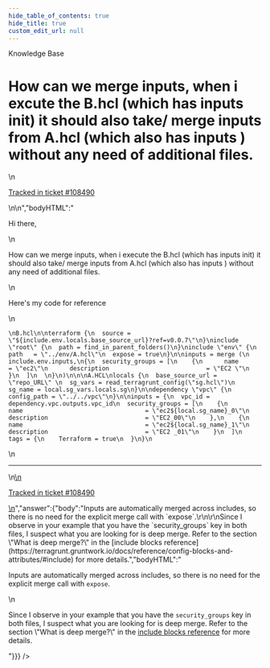 ```yaml
---
hide_table_of_contents: true
hide_title: true
custom_edit_url: null
---
```



<head>
  <link rel="canonical" href="https://github.com/tnn-tnn-tnn-tnn-tnn-gruntwork-io/knowledge-base/discussions/393" />
</head>

<CenterLayout>
<span className="searchCategory">Knowledge Base</span>
<h1>How can we merge inputs, when i excute the B.hcl (which has inputs init) it should also take/ merge inputs from A.hcl (which also has inputs ) without any need of additional files.</h1>
<GitHub discussion={{"id":"D_kwDOF8slf84APYa4","number":393,"author":{"login":"skkc2"},"title":"How can we merge inputs, when i excute the B.hcl (which has inputs init) it should also take/ merge inputs from A.hcl (which also has inputs ) without any need of additional files.","body":"\nHi there,\r\n\r\nHow can we merge inputs, when i execute the B.hcl (which has inputs init) it should also take/ merge inputs from A.hcl (which also has inputs ) without any need of additional files.\r\n\r\nHere's my code for reference \r\n\r\n```\r\n\r\nB.hcl\r\n\r\nterraform {\r\n  source = \"${include.env.locals.base_source_url}?ref=v0.0.7\"\r\n}\r\ninclude \"root\" {\r\n  path = find_in_parent_folders()\r\n}\r\ninclude \"env\" {\r\n  path   = \"../env/A.hcl\"\r\n  expose = true\r\n}\r\n\r\ninputs = merge (\r\n  include.env.inputs,\r\n{\r\n  security_groups = [\r\n    {\r\n      name                                  = \"ec2\"\r\n      description                           = \"EC2 \"\r\n    }\r\n  ]\r\n  \r\n}\r\n)\r\n\r\n\r\nA.HCL\r\nlocals {\r\n  base_source_url = \"repo_URL\" \r\n  sg_vars = read_terragrunt_config(\"sg.hcl\")\r\n  sg_name = local.sg_vars.locals.sg\r\n}\r\n\r\ndependency \"vpc\" {\r\n  config_path = \"../../vpc\"\r\n}\r\n\r\ninputs = {\r\n  vpc_id = dependency.vpc.outputs.vpc_id\r\n  security_groups = [\r\n    {\r\n      name                                  = \"ec2${local.sg_name}_0\"\r\n      description                           = \"EC2_00\"\r\n    },\r\n    {\r\n      name                                  = \"ec2${local.sg_name}_1\"\r\n      description                           = \"EC2 _01\"\r\n    }\r\n  ]\r\n  tags = {\r\n    Terraform = true\r\n  }\r\n}\r\n```\n\n---\n\n<ins datetime=\"2022-04-25T10:56:22Z\">\n  <p><a href=\"https://gruntwork.zendesk.com/agent/tickets/108490\">Tracked in ticket #108490</a></p>\n</ins>\n","bodyHTML":"<p dir=\"auto\">Hi there,</p>\n<p dir=\"auto\">How can we merge inputs, when i execute the B.hcl (which has inputs init) it should also take/ merge inputs from A.hcl (which also has inputs ) without any need of additional files.</p>\n<p dir=\"auto\">Here's my code for reference</p>\n<div class=\"snippet-clipboard-content notranslate position-relative overflow-auto\" data-snippet-clipboard-copy-content=\"\nB.hcl\n\nterraform {\n  source = &quot;${include.env.locals.base_source_url}?ref=v0.0.7&quot;\n}\ninclude &quot;root&quot; {\n  path = find_in_parent_folders()\n}\ninclude &quot;env&quot; {\n  path   = &quot;../env/A.hcl&quot;\n  expose = true\n}\n\ninputs = merge (\n  include.env.inputs,\n{\n  security_groups = [\n    {\n      name                                  = &quot;ec2&quot;\n      description                           = &quot;EC2 &quot;\n    }\n  ]\n  \n}\n)\n\n\nA.HCL\nlocals {\n  base_source_url = &quot;repo_URL&quot; \n  sg_vars = read_terragrunt_config(&quot;sg.hcl&quot;)\n  sg_name = local.sg_vars.locals.sg\n}\n\ndependency &quot;vpc&quot; {\n  config_path = &quot;../../vpc&quot;\n}\n\ninputs = {\n  vpc_id = dependency.vpc.outputs.vpc_id\n  security_groups = [\n    {\n      name                                  = &quot;ec2${local.sg_name}_0&quot;\n      description                           = &quot;EC2_00&quot;\n    },\n    {\n      name                                  = &quot;ec2${local.sg_name}_1&quot;\n      description                           = &quot;EC2 _01&quot;\n    }\n  ]\n  tags = {\n    Terraform = true\n  }\n}\"><pre class=\"notranslate\"><code class=\"notranslate\">\nB.hcl\n\nterraform {\n  source = \"${include.env.locals.base_source_url}?ref=v0.0.7\"\n}\ninclude \"root\" {\n  path = find_in_parent_folders()\n}\ninclude \"env\" {\n  path   = \"../env/A.hcl\"\n  expose = true\n}\n\ninputs = merge (\n  include.env.inputs,\n{\n  security_groups = [\n    {\n      name                                  = \"ec2\"\n      description                           = \"EC2 \"\n    }\n  ]\n  \n}\n)\n\n\nA.HCL\nlocals {\n  base_source_url = \"repo_URL\" \n  sg_vars = read_terragrunt_config(\"sg.hcl\")\n  sg_name = local.sg_vars.locals.sg\n}\n\ndependency \"vpc\" {\n  config_path = \"../../vpc\"\n}\n\ninputs = {\n  vpc_id = dependency.vpc.outputs.vpc_id\n  security_groups = [\n    {\n      name                                  = \"ec2${local.sg_name}_0\"\n      description                           = \"EC2_00\"\n    },\n    {\n      name                                  = \"ec2${local.sg_name}_1\"\n      description                           = \"EC2 _01\"\n    }\n  ]\n  tags = {\n    Terraform = true\n  }\n}\n</code></pre></div>\n<hr>\n<ins datetime=\"2022-04-25T10:56:22Z\">\n  <p dir=\"auto\"><a href=\"https://gruntwork.zendesk.com/agent/tickets/108490\" rel=\"nofollow\">Tracked in ticket #108490</a></p>\n</ins>","answer":{"body":"Inputs are automatically merged across includes, so there is no need for the explicit merge call with `expose`.\r\n\r\nSince I observe in your example that you have the `security_groups` key in both files, I suspect what you are looking for is deep merge. Refer to the section \"What is deep merge?\" in the [include blocks reference](https://terragrunt.gruntwork.io/docs/reference/config-blocks-and-attributes/#include) for more details.","bodyHTML":"<p dir=\"auto\">Inputs are automatically merged across includes, so there is no need for the explicit merge call with <code class=\"notranslate\">expose</code>.</p>\n<p dir=\"auto\">Since I observe in your example that you have the <code class=\"notranslate\">security_groups</code> key in both files, I suspect what you are looking for is deep merge. Refer to the section \"What is deep merge?\" in the <a href=\"https://terragrunt.gruntwork.io/docs/reference/config-blocks-and-attributes/#include\" rel=\"nofollow\">include blocks reference</a> for more details.</p>"}}} />

</CenterLayout>
  

<!-- ##DOCS-SOURCER-START
{
  "sourcePlugin": "github-discussions",
  "hash": "e04ee5c800500a1b951b84e586cc3690"
}
##DOCS-SOURCER-END -->
